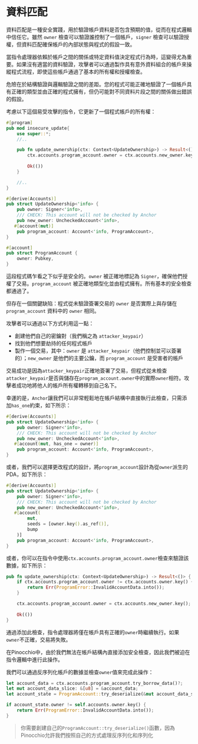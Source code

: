 
# 資料匹配

資料匹配是一種安全實踐，用於驗證帳戶資料是否包含預期的值，從而在程式邏輯中信任它。雖然 `owner` 檢查可以驗證誰控制了一個帳戶，`signer` 檢查可以驗證授權，但資料匹配確保帳戶的內部狀態與程式的假設一致。

當指令處理器依賴於帳戶之間的關係或特定資料值決定程式行為時，這變得尤為重要。如果沒有適當的資料驗證，攻擊者可以通過製作具有意外資料組合的帳戶來操縱程式流程，即使這些帳戶通過了基本的所有權和授權檢查。

危險在於結構驗證與邏輯驗證之間的差距。您的程式可能正確地驗證了一個帳戶具有正確的類型並由正確的程式擁有，但仍可能對不同資料片段之間的關係做出錯誤的假設。

<ArticleSection name="Anchor" id="anchor" level="h2" />

考慮以下這個易受攻擊的指令，它更新了一個程式帳戶的所有權：

```rust
#[program]
pub mod insecure_update{
    use super::*;
    //..

    pub fn update_ownership(ctx: Context<UpdateOwnership>) -> Result<()> {
        ctx.accounts.program_account.owner = ctx.accounts.new_owner.key();
    
        Ok(())
    }

    //..
}

#[derive(Accounts)]
pub struct UpdateOwnership<'info> {
    pub owner: Signer<'info>,
    /// CHECK: This account will not be checked by Anchor
    pub new_owner: UncheckedAccount<'info>,
   #[account(mut)]
    pub program_account: Account<'info, ProgramAccount>,
}

#[account]
pub struct ProgramAccount {
    owner: Pubkey,
}
```

這段程式碼乍看之下似乎是安全的。`owner` 被正確地標記為 `Signer`，確保他們授權了交易。`program_account` 被正確地類型化並由程式擁有。所有基本的安全檢查都通過了。

但存在一個關鍵缺陷：程式從未驗證簽署交易的 `owner` 是否實際上與存儲在 `program_account` 資料中的 `owner` 相同。

攻擊者可以通過以下方式利用這一點：
- 創建他們自己的密鑰對（我們稱之為 `attacker_keypair`）
- 找到他們想要劫持的任何程式帳戶
- 製作一個交易，其中：`owner` 是 `attacker_keypair`（他們控制並可以簽署的）；`new_owner` 是他們的主要公鑰，而 `program_account` 是受害者的帳戶

交易成功是因為`attacker_keypair`正確地簽署了交易，但程式從未檢查`attacker_keypair`是否與儲存在`program_account.owner`中的實際`owner`相符。攻擊者成功地將他人的帳戶所有權轉移到自己名下。

幸運的是，`Anchor`讓我們可以非常輕鬆地在帳戶結構中直接執行此檢查，只需添加`has_one`約束，如下所示：

```rust
#[derive(Accounts)]
pub struct UpdateOwnership<'info> {
    pub owner: Signer<'info>,
    /// CHECK: This account will not be checked by Anchor
    pub new_owner: UncheckedAccount<'info>,
   #[account(mut, has_one = owner)]
    pub program_account: Account<'info, ProgramAccount>,
}
```

或者，我們可以選擇更改程式的設計，將`program_account`設計為從`owner`派生的PDA，如下所示：

```rust
#[derive(Accounts)]
pub struct UpdateOwnership<'info> {
    pub owner: Signer<'info>,
    /// CHECK: This account will not be checked by Anchor
    pub new_owner: UncheckedAccount<'info>,
   #[account(
        mut,
        seeds = [owner.key().as_ref()],
        bump
    )]
    pub program_account: Account<'info, ProgramAccount>,
}
```

或者，你可以在指令中使用`ctx.accounts.program_account.owner`檢查來驗證該數據，如下所示：

```rust
pub fn update_ownership(ctx: Context<UpdateOwnership>) -> Result<()> {
    if ctx.accounts.program_account.owner != ctx.accounts.owner.key() {
        return Err(ProgramError::InvalidAccountData.into());
    }

    ctx.accounts.program_account.owner = ctx.accounts.new_owner.key();
    
    Ok(())
}
```

通過添加此檢查，指令處理器將僅在帳戶具有正確的`owner`時繼續執行。如果`owner`不正確，交易將失敗。

<ArticleSection name="Pinocchio" id="pinocchio" level="h2" />

在Pinocchio中，由於我們無法在帳戶結構內直接添加安全檢查，因此我們被迫在指令邏輯中進行此操作。

我們可以通過反序列化帳戶的數據並檢查`owner`值來完成此操作：

```rust
let account_data = ctx.accounts.program_account.try_borrow_data()?;
let mut account_data_slice: &[u8] = &account_data;
let account_state = ProgramAccount::try_deserialize(&mut account_data_slice)?;

if account_state.owner != self.accounts.owner.key() {
    return Err(ProgramError::InvalidAccountData.into());
}
```

> 你需要創建自己的`ProgramAccount::try_deserialize()`函數，因為Pinocchio允許我們按照自己的方式處理反序列化和序列化
